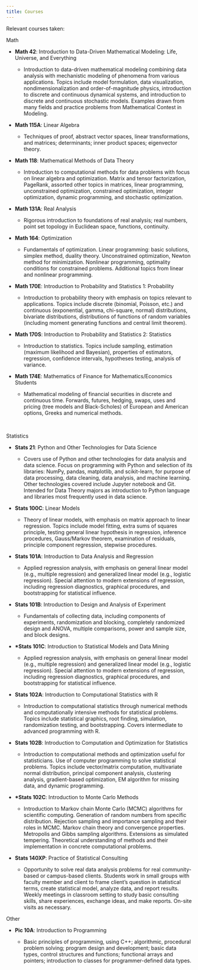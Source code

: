 ```yaml
---
title: Courses
---
```


Relevant courses taken:

Math

-   **Math 42**: Introduction to Data-Driven Mathematical Modeling: Life, Universe, and Everything

    -   Introduction to data-driven mathematical modeling combining data analysis with mechanistic modeling of phenomena from various applications. Topics include model formulation, data visualization, nondimensionalization and order-of-magnitude physics, introduction to discrete and continuous dynamical systems, and introduction to discrete and continuous stochastic models. Examples drawn from many fields and practice problems from Mathematical Contest in Modeling.

-   **Math 115A**: Linear Algebra

    -   Techniques of proof, abstract vector spaces, linear transformations, and matrices; determinants; inner product spaces; eigenvector theory. 

-   **Math 118**: Mathematical Methods of Data Theory

    -   Introduction to computational methods for data problems with focus on linear algebra and optimization. Matrix and tensor factorization, PageRank, assorted other topics in matrices, linear programming, unconstrained optimization, constrained optimization, integer optimization, dynamic programming, and stochastic optimization.

-   **Math 131A**: Real Analysis

    -   Rigorous introduction to foundations of real analysis; real numbers, point set topology in Euclidean space, functions, continuity.

-   **Math 164**: Optimization

    -   Fundamentals of optimization. Linear programming: basic solutions, simplex method, duality theory. Unconstrained optimization, Newton method for minimization. Nonlinear programming, optimality conditions for constrained problems. Additional topics from linear and nonlinear programming.

-   **Math 170E**: Introduction to Probability and Statistics 1: Probability

    -   Introduction to probability theory with emphasis on topics relevant to applications. Topics include discrete (binomial, Poisson, etc.) and continuous (exponential, gamma, chi-square, normal) distributions, bivariate distributions, distributions of functions of random variables (including moment generating functions and central limit theorem). 

-   **Math 170S**: Introduction to Probability and Statistics 2: Statistics

    -   Introduction to statistics. Topics include sampling, estimation (maximum likelihood and Bayesian), properties of estimators, regression, confidence intervals, hypotheses testing, analysis of variance. 

-   **Math 174E**: Mathematics of Finance for Mathematics/Economics Students

    -   Mathematical modeling of financial securities in discrete and continuous time. Forwards, futures, hedging, swaps, uses and pricing (tree models and Black-Scholes) of European and American options, Greeks and numerical methods.

\

Statistics

-   **Stats 21**: Python and Other Technologies for Data Science

    -   Covers use of Python and other technologies for data analysis and data science. Focus on programming with Python and selection of its libraries: NumPy, pandas, matplotlib, and scikit-learn, for purpose of data processing, data cleaning, data analysis, and machine learning. Other technologies covered include Jupyter notebook and Git. Intended for Data Theory majors as introduction to Python language and libraries most frequently used in data science.

-   **Stats 100C**: Linear Models

    -   Theory of linear models, with emphasis on matrix approach to linear regression. Topics include model fitting, extra sums of squares principle, testing general linear hypothesis in regression, inference procedures, Gauss/Markov theorem, examination of residuals, principle component regression, stepwise procedures.

-   **Stats 101A**: Introduction to Data Analysis and Regression

    -   Applied regression analysis, with emphasis on general linear model (e.g., multiple regression) and generalized linear model (e.g., logistic regression). Special attention to modern extensions of regression, including regression diagnostics, graphical procedures, and bootstrapping for statistical influence.

-   **Stats 101B**: Introduction to Design and Analysis of Experiment

    -   Fundamentals of collecting data, including components of experiments, randomization and blocking, completely randomized design and ANOVA, multiple comparisons, power and sample size, and block designs.

-   **\*Stats 101C**: Introduction to Statistical Models and Data Mining

    -   Applied regression analysis, with emphasis on general linear model (e.g., multiple regression) and generalized linear model (e.g., logistic regression). Special attention to modern extensions of regression, including regression diagnostics, graphical procedures, and bootstrapping for statistical influence.

-   **Stats 102A**: Introduction to Computational Statistics with R

    -   Introduction to computational statistics through numerical methods and computationally intensive methods for statistical problems. Topics include statistical graphics, root finding, simulation, randomization testing, and bootstrapping. Covers intermediate to advanced programming with R.

-   **Stats 102B**: Introduction to Computation and Optimization for Statistics

    -   Introduction to computational methods and optimization useful for statisticians. Use of computer programming to solve statistical problems. Topics include vector/matrix computation, multivariate normal distribution, principal component analysis, clustering analysis, gradient-based optimization, EM algorithm for missing data, and dynamic programming.

-   **\*Stats 102C**: Introduction to Monte Carlo Methods

    -   Introduction to Markov chain Monte Carlo (MCMC) algorithms for scientific computing. Generation of random numbers from specific distribution. Rejection sampling and importance sampling and their roles in MCMC. Markov chain theory and convergence properties. Metropolis and Gibbs sampling algorithms. Extensions as simulated tempering. Theoretical understanding of methods and their implementation in concrete computational problems.

-   **Stats 140XP**: Practice of Statistical Consulting

    -   Opportunity to solve real data analysis problems for real community-based or campus-based clients. Students work in small groups with faculty member and client to frame client's question in statistical terms, create statistical model, analyze data, and report results. Weekly meetings in classroom setting to study basic consulting skills, share experiences, exchange ideas, and make reports. On-site visits as necessary. 

Other

-   **Pic 10A**: Introduction to Programming

    -   Basic principles of programming, using C++; algorithmic, procedural problem solving; program design and development; basic data types, control structures and functions; functional arrays and pointers; introduction to classes for programmer-defined data types.

\
